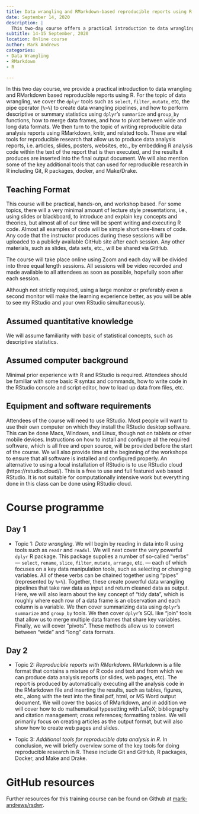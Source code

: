 ```yaml
---
title: Data wrangling and RMarkdown-based reproducible reports using R
date: September 14, 2020
description: |
  This two-day course offers a practical introduction to data wrangling and RMarkdown-based reproducible reports using R. The course covers the use of `dplyr` tools for data wrangling and the creation of reproducible data analysis reports using RMarkdown, knitr, and related tools. Additional tools for reproducible research in R, such as Git, R packages, Docker, and Make/Drake, are also discussed.
subtitle: 14-15 September, 2020
location: Online course
author: Mark Andrews
categories:
- Data Wrangling
- RMarkdown
- R

---
```


In this two day course, we provide a practical introduction to data wrangling and RMarkdown based reproducible reports using R.
For the topic of data wrangling, we cover the `dplyr` tools such as `select`, `filter`, `mutate`, etc, the pipe operator (`%>%`) to create data wrangling pipelines, and how to perform descriptive or summary statistics using `dplyr`'s `summarize` and `group_by` functions, how to merge data frames, and how to pivot between wide and long data formats.
We then turn to the topic of writing reproducible data analysis reports using RMarkdown, knitr, and related tools.
These are vital tools for reproducible research that allow us to produce data analysis reports, i.e. articles, slides, posters, websites, etc., by embedding R analysis code within the text of the report that is then executed, and the results it produces are inserted into the final output document.
We will also mention some of the key additional tools that can used for reproducible research in R including Git, R packages, docker, and Make/Drake.

## Teaching Format

This course will be practical, hands-on, and workshop based. For some topics, there will a very minimal amount of lecture style presentations, i.e., using slides or blackboard, to introduce and explain key concepts and theories, but almost all of our time will be spent writing and executing R code. Almost all examples of code will be simple short one-liners of code. Any code that the instructor produces during these sessions will be uploaded to a publicly available GitHub site after each session.
Any other materials, such as slides, data sets, etc., will be shared via GitHub.

The course will take place online using Zoom and each day will be divided into three equal length sessions. All sessions will be video recorded and made available to all attendees as soon as possible, hopefully soon after each session.

Although not strictly required, using a large monitor or preferably even a second monitor will make the learning experience better, as you will be able to see my RStudio and your own RStudio simultaneously.

## Assumed quantitative knowledge

We will assume familiarity with basic of statistical concepts, such as descriptive statistics.

## Assumed computer background

Minimal prior experience with R and RStudio is required. Attendees should be familiar with some basic R syntax and commands, how to write code in the RStudio console and script editor, how to load up data from files, etc.

## Equipment and software requirements

Attendees of the course will need to use RStudio. Most people will want to use their own computer on which they install the RStudio desktop software. This can be done Macs, Windows, and Linux, though not on tablets or other mobile devices. Instructions on how to install and configure all the required software, which is all free and open source, will be provided before the start of the course. We will also provide time at the beginning of the workshops to ensure that all software is installed and configured properly. An alternative to using a local installation of RStudio is to use RStudio cloud (https://rstudio.cloud/). This is a free to use and full featured web based RStudio. It is not suitable for computationally intensive work but everything done in this class can be done using RStudio cloud.

# Course programme

## Day 1

* Topic 1: *Data wrangling*. We will begin by reading in data into R using tools such as `readr` and `readxl`. We will next cover the very powerful `dplyr` R package. This package supplies a number of so-called "verbs" --- `select`, `rename`, `slice`, `filter`, `mutate`, `arrange`, etc. --- each of which focuses on a key data manipulation tools, such as selecting or changing variables. All of these verbs can be chained together using "pipes" (represented by `%>%`). Together, these create powerful data wrangling pipelines that take raw data as input and return cleaned data as output. Here, we will also learn about the key concept of "tidy data", which is roughly where each row of a data frame is an observation and each column is a variable. We then cover summarizing data using `dplyr`'s `summarize` and `group_by` tools. We then cover `dplyr`'s SQL like "join" tools that allow us to merge multiple data frames that share key variables. Finally, we will cover "pivots". These methods allow us to convert between "wide" and "long" data formats.

## Day 2

* Topic 2: *Reproducible reports with RMarkdown*. RMarkdown is a file format that contains a mixture of R code and text and from which we can produce data analysis reports (or slides, web pages, etc). The report is produced by automatically executing all the analysis code in the RMarkdown file and inserting the results, such as tables, figures, etc., along with the text into the final pdf, html, or MS Word output document. We will cover the basics of RMarkdown, and in addition we will cover how to do mathematical typesetting with LaTeX; bibliography and citation management; cross references; formatting tables. We will primarily focus on creating articles as the output format, but will also show how to create web pages and slides.

* Topic 3: *Additional tools for reproducible data analysis in R*. In conclusion, we will briefly overview some of the key tools for doing reproducible research in R. These include Git and GitHub, R packages, Docker, and Make and Drake.

# GitHub resources

Further resources for this training course can be found on Github at [mark-andrews/rsdwr](https://github.com/mark-andrews/rsdwr).
